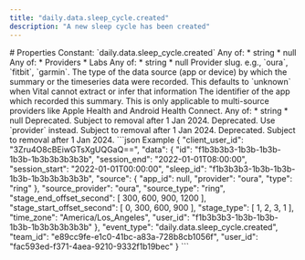 ```yaml
---
title: "daily.data.sleep_cycle.created"
description: "A new sleep cycle has been created"
---
```


<Info>
<SummaryID />
</Info>
# Properties
<ResponseField name="event_type" type="const string" required="true">
Constant: `daily.data.sleep_cycle.created`
</ResponseField>
<ResponseField name="team_id" type="string" required="true">
</ResponseField>
<ResponseField name="user_id" type="string" required="true">
</ResponseField>
<ResponseField name="client_user_id" type="string" required="true">
</ResponseField>
<ResponseField name="data" type="ClientFacingSleepCycle" required="true">
<Expandable title="ClientFacingSleepCycle" defaultOpen="true">
<ResponseField name="id" type="string" required="true">
</ResponseField>
<ResponseField name="sleep_id" type="string" required="true">
</ResponseField>
<ResponseField name="session_start" type="string" required="true">
</ResponseField>
<ResponseField name="session_end" type="string" required="true">
</ResponseField>
<ResponseField name="stage_start_offset_second" type="integer" required="true">
</ResponseField>
<ResponseField name="stage_end_offset_second" type="integer" required="true">
</ResponseField>
<ResponseField name="stage_type" type="VitalSleepStage[]" required="true">
<Expandable title="Item Schema: VitalSleepStage" defaultOpen="true">
</Expandable>
</ResponseField>
<ResponseField name="time_zone" type="anyOf | null">
Any of:
* string
* null
</ResponseField>
<ResponseField name="source_provider" type="anyOf" required="true">
Any of:
* Providers
* Labs
<Expandable title="Providers">
</Expandable>
<Expandable title="Labs">
</Expandable>
</ResponseField>
<ResponseField name="source_type" type="string" required="true">
</ResponseField>
<ResponseField name="source_app_id" type="anyOf | null">
Any of:
* string
* null
</ResponseField>
<ResponseField name="user_id" type="string" required="true">
</ResponseField>
<ResponseField name="source" type="ClientFacingSource" required="true">
<Expandable title="ClientFacingSource" defaultOpen="true">
<ResponseField name="provider" type="string" required="true">
Provider slug. e.g., `oura`, `fitbit`, `garmin`.
</ResponseField>
<ResponseField name="type" type="string | null">
The type of the data source (app or device) by which the summary or the timeseries data were recorded. This defaults to `unknown` when Vital cannot extract or infer that information
</ResponseField>
<ResponseField name="app_id" type="anyOf | null">
The identifier of the app which recorded this summary. This is only applicable to multi-source providers like Apple Health and Android Health Connect.
Any of:
* string
* null
</ResponseField>
<ResponseField name="name" type="string | null" deprecated>
Deprecated. Subject to removal after 1 Jan 2024.
</ResponseField>
<ResponseField name="slug" type="string | null" deprecated>
Deprecated. Use `provider` instead. Subject to removal after 1 Jan 2024.
</ResponseField>
<ResponseField name="logo" type="string | null" deprecated>
Deprecated. Subject to removal after 1 Jan 2024.
</ResponseField>
</Expandable>
</ResponseField>
</Expandable>
</ResponseField>
<ResponseExample>
```json Example
{
  "client_user_id": "3Zru4O8cBEiwGTsXgUQGaQ==",
  "data": {
    "id": "f1b3b3b3-1b3b-1b3b-1b3b-1b3b3b3b3b3b",
    "session_end": "2022-01-01T08:00:00",
    "session_start": "2022-01-01T00:00:00",
    "sleep_id": "f1b3b3b3-1b3b-1b3b-1b3b-1b3b3b3b3b3b",
    "source": {
      "app_id": null,
      "provider": "oura",
      "type": "ring"
    },
    "source_provider": "oura",
    "source_type": "ring",
    "stage_end_offset_second": [
      300,
      600,
      900,
      1200
    ],
    "stage_start_offset_second": [
      0,
      300,
      600,
      900
    ],
    "stage_type": [
      1,
      2,
      3,
      1
    ],
    "time_zone": "America/Los_Angeles",
    "user_id": "f1b3b3b3-1b3b-1b3b-1b3b-1b3b3b3b3b3b"
  },
  "event_type": "daily.data.sleep_cycle.created",
  "team_id": "e89cc9fe-e1c0-41bc-a83a-728b8cb1056f",
  "user_id": "fac593ed-f371-4aea-9210-9332f1b19bec"
}
```
</ResponseExample>
